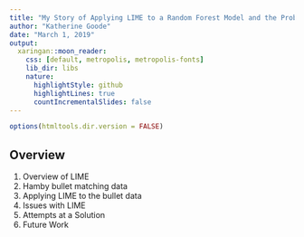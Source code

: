 ```yaml
---
title: "My Story of Applying LIME to a Random Forest Model and the Problems that Ensued"
author: "Katherine Goode"
date: "March 1, 2019"
output:
  xaringan::moon_reader:
    css: [default, metropolis, metropolis-fonts]
    lib_dir: libs
    nature:
      highlightStyle: github
      highlightLines: true
      countIncrementalSlides: false
---
```


```r
options(htmltools.dir.version = FALSE)
```

## Overview

1. Overview of LIME
2. Hamby bullet matching data
3. Applying LIME to the bullet data
4. Issues with LIME
5. Attempts at a Solution
6. Future Work

